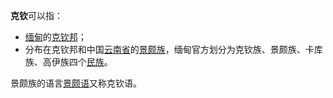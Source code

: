 '''克钦'''可以指：
*[[缅甸|缅甸]]的[[克钦邦|克钦邦]]；
*分布在克钦邦和中国[[云南省|云南省]]的[[景颇族|景颇族]]，缅甸官方划分为克钦族、景颇族、卡库族、高伊族四个[[缅甸民族|民族]]。
景颇族的语言[[景颇语|景颇语]]又称克钦语。

{{disambig|K|Cat=二字译名消歧义}}